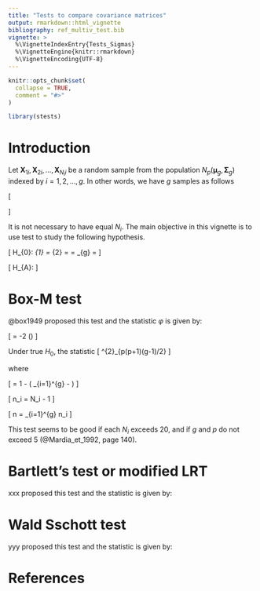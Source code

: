 ```yaml
---
title: "Tests to compare covariance matrices"
output: rmarkdown::html_vignette
bibliography: ref_multiv_test.bib
vignette: >
  %\VignetteIndexEntry{Tests_Sigmas}
  %\VignetteEngine{knitr::rmarkdown}
  %\VignetteEncoding{UTF-8}
---
```


```r
knitr::opts_chunk$set(
  collapse = TRUE,
  comment = "#>"
)
```

```r
library(stests)
```

# Introduction

Let $\mathbf{X}_{1i}, \mathbf{X}_{2i}, \ldots, \mathbf{X}_{N_i i}$ be a random sample from the population 
$N_p(\boldsymbol{\mu}_g, \boldsymbol{\Sigma}_g)$ indexed by $i = 1,2,\ldots,g$. 
In other words, we have $g$ samples as follows

\[
\begin{matrix}
\mathbf{X}_{11}, \mathbf{X}_{21}, \ldots, \mathbf{X}_{N_1 1} \\
\mathbf{X}_{12}, \mathbf{X}_{22}, \ldots, \mathbf{X}_{N_2 2} \\
\vdots \\
\mathbf{X}_{1g}, \mathbf{X}_{2g}, \ldots, \mathbf{X}_{N_g g}
\end{matrix}
\]

It is not necessary to have equal $N_i$. The main objective in this vignette is to use test to study the following hypothesis.

\[
H_{0}: \Sigma_{1} = \Sigma_{2} = \cdots = \Sigma_{g} = \Sigma
\]

\[
H_{A}: \text{at least one } \Sigma \text{ is different}
\]

# Box-M test
@box1949 proposed this test and the statistic $\varphi$ is given by:

\[
\varphi = -2 \rho \log(\lambda)
\]

Under true $H_{0}$, the statistic 
\[
\varphi \sim \chi^{2}_{p(p+1)(g-1)/2}
\]

where

\[
\rho = 1 - \frac{2p^{2} + 3p - 1}{6(p + 1)(g - 1)}
\left( \sum_{i=1}^{g} \frac{1}{n_i} - \frac{1}{n} \right)
\]

\[
n_i = N_i - 1
\]

\[
n = \sum_{i=1}^{g} n_i 
\]

This test seems to be good if each $N_i$ exceeds 20, and if $g$ and $p$ do not exceed 5 (@Mardia_et_1992, page 140).

# Bartlett's test or modified LRT
xxx proposed this test and the statistic is given by:

# Wald Sschott test
yyy proposed this test and the statistic is given by:


# References


